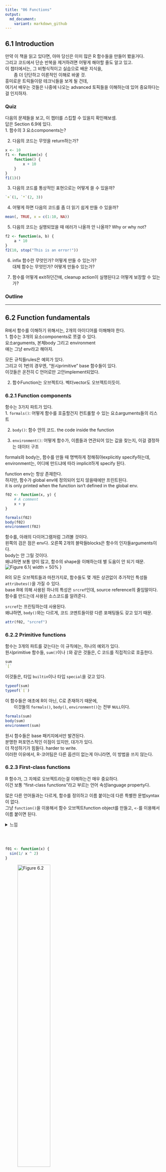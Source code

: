 ```yaml
---
title: "06 Functions"
output:
  md_document:
    variant: markdown_github
---
```


## 6.1 Introduction
만약 이 책을 읽고 있다면, 아마 당신은 이미 많은 R 함수들을 만들어 봤을거다. <br />
그리고 코드에서 단순 반복을 제거하려면 어떻게 해야할 줄도 알고 있고. <br />
이 챕터에서는, 그 비형식적이고 실습으로 배운 지식을, <br />
	&emsp;&emsp;좀 더 단단하고 이론적인 이해로 바꿀 것. <br />
흥미로운 트릭들이랑 테크닉들을 보게 될 건데, <br />
여기서 배우는 것들은 나중에 나오는 advanced 토픽들을 이해하는데 있어 중요하다는 걸 인지하자.

### Quiz {-}
다음의 문제들을 보고, 이 챕터를 스킵할 수 있을지 확인해보셈. <br />
답은 Section 6.9에 있다. <br />
1. 함수의 3 요소components는?

2. 다음의 코드는 무엇을 return하는가?
```r
x <- 10
f1 <- function(x) {
	function() {
		x + 10
	}
}
f1(1)()
```

3. 다음의 코드를 통상적인 표현으로는 어떻게 쓸 수 있을까?
```r
`+`(1, `*`(2, 3))
```

4. 어떻게 하면 다음의 코드를 좀 더 읽기 쉽게 만들 수 있을까?
```r
mean(, TRUE, x = c(1:10, NA))
```

5. 다음의 코드는 실행되었을 때 에러가 나올까 안 나올까? Why or why not?
```r
f2 <- function(a, b) {
	a * 10
}
f2(10, stop("This is an error!"))
```

6. infix 함수란 무엇인가? 어떻게 만들 수 있는가? <br />
대체 함수는 무엇인가? 어떻게 만들수 있는가?

7. 함수를 어떻게 exit하던간에, cleanup action이 실행된다고 어떻게 보장할 수 있는가?

### Outline {-}

___
## 6.2 Function fundamentals 
R에서 함수를 이해하기 위해서는, 2개의 아이디어를 이해해야 한다. <br />
1. 함수는 3개의 요소components로 쪼갤 수 있다. <br />
요소arguments, 본체body 그리고 environment <br />
얘는 그냥 env라고 해야지.

모든 규칙들rules은 예외가 있다. <br />
그리고 이 1번의 경우엔, "원시primitive" base 함수들이 있다. <br />
이것들은 온전히 C 언어로만 고안implement되었다.

2. 함수Function는 오브젝트다. 벡터vector도 오브젝트이듯이.

### 6.2.1 Function components
함수는 3가지 파트가 있다. <br />
1. `formals()`: 어떻게 함수를 호출할건지 컨트롤할 수 있는 요소arguments들의 리스트

2. `body()`: 함수 안의 코드. the code inside the function

3. `environment()`: 어떻게 함수가, 이름들과 연관되어 있는 값을 찾는지, 이걸 결정하는 데이터 구조

formals와 body는, 함수를 만들 때 명백하게 정해줘야explicitly specify하는데, <br />
environment는, 어디에 만드냐에 따라 implicit하게 specify 된다.

function env는 항상 존재한다. <br />
하지만, 함수가 global env에 정의되어 있지 않을때에만 프린트된다. <br />
it is only printed when the function isn't defined in the global env.

```r
f02 <- function(x, y) {
	# A comment
	x + y
}

formals(f02)
body(f02)
environment(f02)
```

함수를, 아래의 다이어그램처럼 그려볼 것이다. <br />
왼쪽의 검은 점은 env다. 오른쪽 2개의 블락들blocks은 함수의 인자들arguments이다. <br />
body는 안 그릴 것이다. <br />
왜냐하면 보통 양이 많고, 함수의 shape을 이해하는데 별 도움이 안 되기 때문. <br />
![Figure 6.1](https://d33wubrfki0l68.cloudfront.net/de34ef3939642ec68b2b78dc310f3baa22d12106/ac3f3/diagrams/functions/components.png){ width = 50% }

R의 모든 오브젝트들과 마찬가지로, 함수들도 몇 개든 상관없이 추가적인 특성들`attributes()`을 가질 수 있다. <br />
base R에 의해 사용된 하나의 특성은 `srcref`인데, source reference의 줄임말이다. <br />
함수를 만드는데 사용된 소스코드를 알려준다.

`srcref`는 프린팅하는데 사용된다. <br />
왜냐하면, `body()`와는 다르게, 코드 코멘트들이랑 다른 포매팅들도 갖고 있기 때문.
```r
attr(f02, "srcref")
```

### 6.2.2 Primitive functions
함수는 3개의 파트를 갖는다는 이 규칙에는, 하나의 예외가 있다. <br />
원시primitive 함수들, `sum()`이나 `[`와 같은 것들은, C 코드를 직접적으로 호출한다.
```r
sum
`[`
```

이것들은, 타입 `builtin`이나 타입 `special`을 갖고 있다.
```r
typeof(sum)
typeof(`[`)
```

이 함수들은 애초에 R이 아닌, C로 존재하기 때문에, <br />
	&emsp;&emsp;이것들의 `formals()`, `body()`, `environment()`는 전부 `NULL`이다.
```r
formals(sum)
body(sum)
environment(sum)
```

원시 함수들은 base 패키지에서만 발견된다. <br />
분명한 퍼포먼스적인 이점이 있지만, 대가가 있다. <br />
더 작성하기가 힘들다. harder to write. <br />
이러한 이유에서, R-코어팀은 다른 옵션이 없는게 아니라면, 이 방법을 쓰지 않는다.

### 6.2.3 First-class functions
R 함수가, 그 자체로 오브젝트라는걸 이해하는건 매우 중요하다. <br />
이건 보통 "first-class functions"라고 부르는 언어 속성language property다.

많은 다른 언어들과는 다르게, 함수를 정의하고 이름 붙이는데 다른 특별한 문법syntax이 없다. <br />
그냥 `function()`을 이용해서 함수 오브젝트function object를 만들고, `<-`를 이용해서 이름 붙이면 된다.

<details>
<summary>느낌</summary>
프로그래밍 언어가 퍼스트클래스 함수를 지원하면, 변수에 함수를 할당도 할 수 있고, 인자로써 다른 함수에 전달할 수도 있고, 함수의 리턴값으로도 쓸 수 있고.
</details>
<br />
<br />

```r
f01 <- function(x) {
  sin(1/ x ^ 2)
}
```
![Figure 6.2](https://d33wubrfki0l68.cloudfront.net/5db72a270ade61a321dfc2519e6fb0f56370609e/807cb/diagrams/functions/first-class.png){ width=50% }

거의 항상, 함수를 만들고 나면 이름을 붙이겠지만, 이 이름을 붙이는 binding step이 꼭 요구되는 건 아니다. <br />
이름을 안 붙이기로 결정했다면, **익명 함수anonymous function**을 만든 것이다. <br />
이름을 꼭 붙여야 할 필요가 없는 경우라면, 상당히 유용하다.

```r
lapply(mtcars, function(x) length(unique(x)))
Filter(function(x) !is.numeric(x), mtcars)
integrate(function(x) sin(x) ^ 2, 0, pi)
```

마지막 옵션은, 리스트에다가 함수들을 넣는 것이다. <br />
(아니 리스트에다 함수 넣는 것도 되는건 처음 알았네)
```r
funs <- list(
	half = function(x) x / 2,
	double = function(x) x * 2
)

funs$half(10)
funs$double(10)
```

R에서, 종종 **closures**라는 함수를 볼 것이다. <br />
이건, R 함수들이 자기 자신의 env를 캡쳐한다는 사실을 반영한 것이다. <br />
[Section 7.4.2](https://blog-for-phil.readthedocs.io/en/latest/Advanced%20R/07-Environments/#742-the-function-environment)에서 더 배우게 될 것이다.

### 6.2.4 Invoking a function
보통 함수를, 함수 이름에다 괄호를 열고, 인자들arguments을 넣고, 괄호를 닫는 식으로 호출한다. <br />
예를 들어서, `mean(1:10, na.rm = TRUE)` 이렇게. <br />
그런데 만약에 데이터 구조에 인자들을 이미 갖고 있는 경우에는 어떻게 할 수 있을까? <br />
예를 들어서, 
```r
args <- list(1:10, na.rm = TRUE)
```
이렇게 갖고 인자들을 갖고 있는 것임.

`do.call()`을 쓰면 된다. <br />
이 함수는 2개의 인자들arguments을 받는다. <br />
하나는 호출할 함수 이름, 다른 하나는 함수 인자들을 가지고 있는 리스트.
```r
do.call(mean, args)
```

이 아이디어를 Section 19.6에서 다시 볼 것이다.

### 6.2.5 Exercises

___

## 6.3 Function composition
함수 합성. 

base R은, 여러 개의 함수 호출을 합성하는데 있어, 2가지 방법을 제공한다. <br />
예를 들어, `sqrt()`와 `mean()`을 바탕으로, 모표준편차population standard deviation를 계산하고 싶다치자.
```r
square <- function(x) x ^ 2
deviation <- function(x) x - mean(x)
```

① 함수 호출들을 중첩nest시킬 수도 있고, 
```r
x <- runif(100)
sqrt(mean(square(deviation(x))))
```

② 아니면 중간중간 결과물들을 변수로 저장할 수도 있다.
```r
out <- deviation(x)
out <- square(out)
out <- mean(out)
out <- sqrt(out)
out
```

위 2개는 base R이고, <br />
③ magrittr 패키지([Bache and Wickham 2014](https://magrittr.tidyverse.org/))는 3번째 옵션을 제공한다.  <br />
이항 연산자binary operator인 `%>%`는, 파이프pipe라고 부르고, "and then"이라고 발음한다.
```r
library(magrittr)

x %>%
	deviation() %>%
	square() %>%
	mean() %>%
	sqrt()
```

`x %>% f()`는, `f(x)`와 같은 것이다. <br />
`x %>% f(y)`는, `f(x, y)`와 같은 것이다. <br />
파이프를 사용하면 낮은 수준의 데이터 흐름이 아니라, 높은 수준의 함수 구성에 집중할 수 있다. <br />
초점은 수정 된 것(명사)이 아니라, 수행중인 것(동사)에 있다. <br />
The pipe allows you to focus on the high-level composition of functions rather than the low-level flow of data; <br />
the focus is on what's being done(the verbs), rather than on what's being modified(the nouns). <br />
이러한 스타일은 하스켈이나 F#에서는 흔하다. <br />
이게 magrittr을 만드는데 있어 영감이 되었고, Forth나 Factor라는 프로그래밍 언어의 디폴트 스타일이다. <br />
(둘 다 이번에 처음 알게 된 프로그래밍 언어다.)

위에 소개한 3개의 옵션들은 각각 장단점이 있다.

1. Nesting은, (`f(g(x))` 같은) 간결하고, 짧은 시퀀스에 최적화되어있다. <br />
하지만 길이가 길어질수록 읽기가 어려워진다. 왜냐하면 안에서부터 밖으로, 오른쪽에서부터 왼쪽으로 읽어야하기 때문. <br />
결과적으로, 인자들arguments이 퍼지면서 Dagwood sandwich 문제를 발생시킬 수 있다. <br />
별 대단한 문제는 아니고, 그냥 길어짐에 따라 함수랑 인자들이랑 거리가 멀어진다. 이게 진짜 다임.

2. 중간중간 결과물을 저장하는 것은, (`y <- f(x); g(y)` 이런 식) <br />
중간 오브젝트들intermediate objects에 이름을 붙여줘야 한다. <br />
만약 이 오브젝트들이 중요하다면 강점이 될 수 있겠는데, 그렇지 않다면 약점이다. 

3. Piping은, (`x %>% f() %>% g()`) 그냥 그대로 읽으면 된다는 점에서 강점을 갖고 있다. <br />
하던대로 왼쪽에서 오른쪽으로 읽으면 되고, 중간 오브젝트들에 이름을 붙일 필요도 없다. <br />
하지만 하나의 오브젝트만을 선형 변환 시퀀스linear sequence of transformation로 사용할 수 있다. <br />
그리고 magrittr이라는 3번째 패키지를 필요로 하고, 독자가 piping을 알고 있어야 한다는 문제가 있다.

대부분의 코드는 위 3가지 스타일의 조합을 사용한다. <br />
그때그때 필요에 따라 3개 이것저것 쓴다. <br />
그래도, Piping은 데이터 분석 코드에 좀 더 흔하다. <br />
분석이라는게 하나의 오브젝트(예를 들어 데이터 프레임이나 plot)에 변형 시퀀스를 적용하는 것이다 보니깐. <br />
패키지들에는 piping을 별로 안 쓴다. <br />
이게 나쁜 아이디어라서가 아니라, 별로 내추럴하지 않아서.

___
## 6.4 Lexical scoping
Chapter 2에서, 할당assignment에 대해 배웠다. <br />
이름name에다가 값value을 binding하는 행동. <br />
여기서는 **scoping**에 대해 다룰 것인데, 이름과 연관associate된 값을 찾는 행동임.

scoping의 기본적인 룰은 꽤나 직관적이다. <br />
대놓고 배우지는 않았더라도, 모르는 사이에 이미 어느 정도 알고 있을수도 있다. <br />
예를 들어, 다음의 코드는 10과 20 중 어떤 값을 return할까?
```r
x <- 10
g01 <- function() {
  x <- 20
  x
}

g01()
```

이 섹션에서는, scoping의 형식적인 룰들과 사소한 디테일들에 대해 배울 것이다. <br />
scoping에 대해 깊이 이해하고 나면, 좀 더 advanced function programming 툴들을 사용할 수 있을 것이고, <br />
R 코드를 다른 언어들로 번역할 수 있는 툴들을 작성할 수 있게 해준다.

R은 **lexical scoping**을 사용한다. <br />
함수가 어떻게 정의되었는지를 바탕으로 이름name의 값value을 찾아본다. <br />
	&emsp;&emsp;어떻게 호출되었는지가 아니라. <br />
R looks up the values of names based on how a function is defined, not how it is called.

여기서 "Lexical"은 word나 vocabulary라는 뜻이 아니다. <br />
이건 기술적인 CS 단어다. <br />
	&emsp;&emsp;scoping rule이, run-time 구조가 아닌 parse-time을 사용한다는. <br />
It’s a technical CS term that tells us that the scoping rules use a parse-time, rather than a run-time structure.

<details>
<summary>parse-time run-time</summary>
여기서 parse-time이랑 run-time이 무슨 뜻인지 한참 찾아봤는데, <br />
	&emsp;&emsp;parse-time이라는건 위에 how a function is defined, 함수가 어떻게 정의되었는지와 관련이, <br />
	&emsp;&emsp;run-time이라는건 위에 how a function is called, 함수가 어떻게 호출되었는지와 관련이 있음. <br />
그래서 lazy evaluation같이, 받아만 놓고 evaluate는 호출되었을 때만 하면 그게 run-time이랑 연관이, <br />
	&emsp;&emsp;입력한 즉시 evaluate가 되는 그런건 parse-time이랑 연관이 있는듯.
</details>
<br />
<br />

R의 lexical scoping은, 4개의 주요한 규칙들이 있다. <br />
1. Name masking <br />
2. Functions versus variables <br />
3. A fresh start <br />
4. Dynamic lookup


### 6.4.1 Name masking
lexical scoping의 기본 원리, <br />
	&emsp;&emsp;함수 안에서 정의된 이름name들은, 밖에서 정의된 이름들을 가린다.mask <br />
그러니깐 밖에서 정의된 이름들이 함수 안에서 정의된 걸로 덮어씌워진다는 것. <br />
하지만, 덮어씌운다고 한다면 override라고 했을텐데 mask라고 했으니 '가린다'라고 번역했다. <br />
다음의 예를 보자.
```r
x <- 10
y <- 20
g02 <- function() {
  x <- 1
  y <- 2
  c(x, y)
}

g02()
```

만약 이름이 함수 안에 정의되어 있지 않으면, R은 한 레벨 위를 찾아본다.
```r
x <- 2
g03 <- function() {
  y <- 1
  c(x, y)
}

g03()
```

그리고 이건 이전의 y값을 바꾸지는 않음
```r
y
```

어떤 함수가 다른 함수 안에서 정의되어 있다해도, 같은 규칙이 적용된다. <br />
먼저, R은 현재 함수의 안에서 찾아보고, <br />
다음으로 함수가 정의된 곳을 찾아보고(없으면 한 레벨 위씩 올라가서 global env까지), <br />
마지막으로 다른 로드된 패키지들에서 찾아본다.

다음의 코드는 어떤 결과물이 나올지를 예상해보자.
```r
x <- 1
g04 <- function() {
    y <- 2
    i <- function() {
      z <- 3
      c(x, y, z)
    }
    i()
}

g04()
```

같은 규칙이, 다른 함수들로 만들어진 함수들에도 적용된다. <br />
난 이걸 찍어낸 함수manufactured function라고 부른다. <br />
이건 10장의 주제다.

### 6.4.2 Function versus variables
R에서는, 함수도 일반적인 오브젝트이다. <br />
이 말인즉슨, 위에서 설명했던 scoping rule이 함수에도 똑같이 적용된다는 말이다.
```r
g07 <- function(x) x + 1
g08 <- function() {
  g07 <- function(x) x + 100
  g07(10)
}

g08()
```

하지만, 만약에 함수와, 함수가 아닌 것이, 똑같은 이름을 갖는다면,(물론 둘은 서로 다른 env에 있어야겠지만) <br />
	&emsp;&emsp;이 규칙을 적용하는 것이 조금은 더 복잡해진다. <br />
However, when a function and a non-function share the same name (they must, of course, reside in different environments), <br />
applying these rules gets a little more complicated.

함수 호출에서 이름을 사용할 때, R은 그 값을 찾는데 있어 함수가 아닌 오브젝트들은 애초에 무시한다. <br />
예를 들어 아래의 코드에서, `g09`는 2개의 다른 값들을 갖는다.
```r
g09 <- function(x) x + 100
g10 <- function() {
  g09 <- 10
  g09(g09)
}

g10()
```

그러니깐 `g09()`를 찾는데 있어 함수가 아니면 애초에 고려를 하지도 않아서 함수 안의 10의 값을 갖는 `g09`를 제끼고, <br />
함수 밖의 `g09()`라는 함수를 잘 찾는 것.

물론 분명히 말하건대, 다른 것들에 대해 같은 이름을 사용하는 것은 헷갈리고, 피하는 것이 가장 좋다!

### 6.4.3 A fresh start
함수 호출invocation을 여러 번 하는데 있어, 값들values에는 무슨 일이 일어날까? <br />
What happens to values between invocations of a function? <br />
아래의 예를 보자. 아래의 함수를 처음으로 실행하면 무슨 값을 얻을까? 두 번째로 실행할 때는? <br />
(`exists()`를 본 적이 없다면, 그 이름으로 된 변수가 존재한다면 `TRUE`를 return하고 아니면 `FALSE`를 return)

```r
g11 <- function() {
  if (!exists("a")) {
    a <- 1
  } else {
    a <- a + 1
  }
  a
}

g11()
g11()
```

`g11()`이 항상 같은 값을 return한다는 것에 놀랄 수도 있다. <br />
함수가 호출될 때마다, 실행을 호스팅하기 위해 새로운 env가 만들어지기 때문. <br />
This happens because every time a function is called a new environment is created to host its execution. <br />
저번 실행 때 무슨 일이 일어났는지를, 함수가 말해줄 방법은 없다는 것. <br />
각 호출은 완전히 독립적이다. each invocation is completely independent. <br />
이걸 [Section 10.2.4](https://blog-for-phil.readthedocs.io/en/latest/Advanced%20R/10-Function-Factories/#102-factory-fundamentals)에서 다룰 것이다.


<details>
<summary>call과 invocation?</summary>
call도 호출이고 invocation도 호출이라고 번역을 하긴했는데, 분명 차이가 있을거 같아서 찾아봤다. <br />
javaScript에서는 구별이 확실히 되는거같은데, <br />
	&emsp;&emsp;call a function이라고 하면 직접적으로 실행을 하는 것이고, <br />
	&emsp;&emsp;invoke a function이라고 하면 간접적으로 실행을 하는 것인가보다. <br />
Section 6.2.4 Invoking a function에서, <code>do.call()</code>처럼 <code>mean()</code>을 호출하는 것도 일종의 간접적인 방법으로 실행하는 거라고 생각해봐도 되겠다.
</details>
<br />
<br />


### 6.4.4 Dynamic lookup
Lexical scoping은 언제가 아니라, 어디서 값을 찾아볼지를 정하는 것이다. <br />
Lexical scoping determines where, but not when to look for values.

R은 함수가 만들어졌을 때가 아니라, 실행될 때 값을 찾아본다. <br />
R looks for values when the function is run, not when the function is created.

실행될 때, 그리고 어디서. <br />
이 2개를 종합해보면, 함수의 output은 함수 env 외부 오브젝트들에 따라 달라질 수 있다는 것. <br />
Together, these two properties tell us that the output of a function can differ depending on the objects outside the function's environment.

```r
g12 <- function() x + 1
x <- 15
g12()

x <- 20
g12()
```

이러한 행동은 꽤 짜증날 수 있다. <br />
코드에 스펠링 실수를 했다면, 함수를 생성할 때 아무런 에러 메세지를 얻지 못한다. <br />
그리고 실수를 하지 않았어도, global env에 정의된 변수들에 따라, 함수를 실행할 때 아무런 에러 메세지를 얻지 못할수도 있다.

이러한 문제를 감지하기 위해, `codetools::findGlobals()`를 사용하자. <br />
이 함수는 함수 내의 모든 외부 종속성들dependencies(unbound symbol)을 나열한다. <br />
This function lists all the external dependencies (unbound symbols) within a function:


<details>
<summary>unbound symbols?</summary>
그러니깐 name에는 value가 associate되어있는게 일반적인데, value가 없는 name, 예를 들어 <code>+</code>를 unbound symbol이라고 하는듯
</details>
<br />
<br />

```r
codetools::findGlobals(g12)
```

이 문제를 해결하기 위해서, 함수의 env를 `emptyenv()`로 manual하게 바꿀 수 있다. <br />
아무것도 없는 env임.
```r
environment(g12) <- emptyenv()
g12()
```

문제와 해결법을 보고나면, 왜 이런 원치않아보이는 행동이 존재하는지를 알게 된다. <br />
R은 하나부터 끝까지, 뭘 찾든간에, lexical scoping에 의존하고 있다. <br />
`mean()`과 같이 명백해보이는 것들에서부터 시작해서, 좀 덜 명백해보이는 `+`나 `{` 같은 것들까지. <br />
이것은 R의 scoping rule에 좀 아름다운 단순함을 부여한다.

### 6.4.5 Exercises
___

## 6.5 Lazy evaluation
R에서, 함수 인자들function arguments은 **lazily evaluated**된다. <br />
접근되었을 때만 evaluate된다는 것. <br />
예를 들어, 이 코드는 에러가 나오지 않는다. 왜냐하면 `x`는 전혀 사용되지 않았기 때문.
```r
h01 <- function(x) {
  10
}

h01(stop("This is an error!"))
```

그러니깐, 원래 `stop()` 함수는 에러를 내는 함수임. <br />
그래서 `h01(stop("This is an error!"))` 하면 에러가 나와야 할 것 같지만, <br />
`h01()`이라는 함수는 `x`를 받는데 body에는 `x`가 없으니 evaluate할 필요가 없어서, <br />
에러가 안 나온다. 이런 얘기.

이건, <br />
  &emsp;&emsp;함수 인자들에, 필요할 때만 evaluate되는, 잠재적으로 값비싼 계산을 포함시키는 것과 같은 일을 할 수 있기 때문에, <br />
중요한 기능feature이다.

### 6.5.1 Promises
lazy evaluation은, **promise**라고 부르는 데이터 구조data structure로 작동power된다. <br />
promise는, 덜 흔하게는 thunk라고 부른다. <br />
이건 R을 흥미로운 프로그래밍 언어로 만드는 기능 중 하나다. <br />
(Section 20.3에서 promises에 대해 다시 다룰 것이다.)

promise는 3개의 요소components들을 가지고 있다. <br />
① expression, `x + y`와 같은, delayed computation을 발생시킨다. <br />
② environment는 expression이 evaluate되는 장소다. 즉, environment는 함수가 호출되는 곳이다. <br />
그래서 다음의 함수는 101이 아닌, 11을 return한다.
```r
y <- 10
h02 <- function(x) {
  y <- 100
  x + 1
}

h02(y)
```

그리고, 함수 호출 안에서 할당assignment을 하면, 변수는 함수 안이 아닌, 밖에서 bound된다. <br />
`h02(y <- 1000)`는 무슨 값이 나올까? 변수가 함수 안이 아닌 밖에서 bound된다고 했으니,
```r
y <- 1000
h02 <- function(x) {
	y <- 100
	x + 1
}

h02(y)
```
와 같은 것이다. <br />
즉, `h02(y <- 1000)`은 1001이 나온다.
```r
h02(y <- 1000)
y
```

③ value는 promise가 처음으로 접근되었을 때 계산되고 캐시cache되는 것. <br />
expression이 특정한 env에서 evaluate되었을 때, <br />
	&emsp;&emsp;value는, promise가 처음 access되었을 때 계산되고 캐시cache된다. <br />
A value, which is computed and cached the first time a promise is accessed when <br />
the expression is evaluated in the specified environment.

이래서 promise는 최대 한 번 evaluate되고, 다음의 예에서 "Calculating..."은 한 번만 보게 된다.
```r
double <- function(x) {
  message("Calculating...")
  x * 2
}

h03 <- function(x) {
  c(x, x)
}

h03(double(20))
```

R 코드로는 promises를 조작manipulate할 수 없다. <br />
promises는 마치 퀀텀 상태quantum state와 비슷하다. <br />
R 코드로 이걸 검사inspect해보려고 하면, 즉시 evaluation이 실행되어서, promise가 사라지게 될 것이다. <br />
나중에 Section 20.3에서 quosure에 대해 배울 것이다. <br />
얘는 promise를 R 오브젝트로 바꿔서, expression과 environment를 쉽게 검사해볼 수 있다.

### 6.5.2 Default arguments
lazy evaluation 덕분에, 디폴트 값들이 다른 인자들arguments로 정의될 수 있다. <br />
심지어는, 나중에 함수 안에서 정의될 변수들variables로도 디폴트 값을 정의할 수 있다. <br />
다음의 예를 보면 이해된다.
```r
h04 <- function(x = 1, y = x * 2, z = a + b) {
	a <- 10
	b <- 100

	c(x, y, z)
}

h04()
```

여기서 보면, `y`는 `x`라는 다른 인자로 정의되었고, `z`는 함수 안에서 정의될 변수들 `a`, `b`로 정의되었다.

많은 base R 함수들이 이러한 테크닉을 사용하지만, 나는 이걸 추천하지 않는다. <br />
이러면 코드가 더 이해하기 힘들기 때문. <br />
무엇이 return될지 예상하기 위해, <br />
	&emsp;&emsp;정확히 어떤 순서로 디폴트 인자들arguments이 evaluate되는지를 알아야한다.

그런데, <br />
디폴트 인자들arguments이 evaluate되는 env와, 사용자가 공급한 인자들이 evaluate되는 env가 살짝 다르다. <br />
The evaluation env is slightly different for default and user supplied arguments. <br />
디폴트 인자들은 함수 안에서 evaluate된다.

그래서 보기엔 똑같아 보이는 호출들도 다른 값들을 return할 수 있다. <br />
다음의 극단적인 예를 보자.
```r
h05 <- function(x = ls()) {
  a <- 1
  x
}
```

```r
h05()
```
이렇게 디폴트 인자들의 경우에는, `ls()`가 함수 안에서 evaluate된다.

```r
h05(ls())
```
이렇게 사용자 공급 인자들의 경우에는, `ls()`가 global env에서 evaluate된다.

### 6.5.3 Missing arguments
인자들 값이 user에서 오는지 디폴트에서 오는지는, `missing()`을 이용해서 알 수 있다.
```r
h06 <- function(x = 10) {
	list(missing(x), x)
}

str(h06())
str(h06(10))
```
`TRUE`라면 디폴트, `FALSE`라면 사용자 공급.

하지만, `missing()`은 덜 사용하는 것이 제일 좋다. missing() is best used sparingly, however. <br />
`sample()` 함수를 예로 들어보자. <br />
몇 개의 인자들arguments이 요구되는가?

```r
args(sample)
```

`x`와 `size`는 꼭 필요한 것처럼 보인다. <br />
하지만 만약 `size`를 주지 않으면, `sample()`은 디폴트를 제공하기 위해 `missing()`을 이용한다. <br />
(`sample`을 콘솔 창에 그냥 입력해보면, `missing(size)`가 등장하는 것을 볼 수 있음.) <br />
이 함수를 내가 다시 써본다면, `size`가 꼭 필요한 것은 아니지만 값을 넣을 수는 있다고, explicit하게 `NULL`을 써 줄 것이다.
```r
sample <- function(x, size = NULL, replace = FALSE, prob = NULL) {
  if (is.null(size)) {
    size <- length(x)
  }
  
  x[sample.int(length(x), size, replace = replace, prob = prob)]
}
```

만약 여기서 `%||%`라는 삽입 연산자infix operator를 사용해서, 위에 새롭게 쓴 `sample()`을 더 간단하게 만들 수 있다. <br />
(삽입 연산자라는건 기호의 왼쪽 오른쪽에 뭐가 있다는 거임. 그러니깐 `3 + 4`처럼. `+`도 infix operator임. Section 6.8에서 배우게 됨.) <br />
이 기호는, 간단하게 말해, `NULL`이라면 오른쪽을 사용하고, `NULL`이 아니라면 왼쪽을 사용한다는 뜻이다.
```r
`%||%` <- function(lhs, rhs) {
  if (!is.null(lhs)) {
    lhs
  } else {
    rhs
  }
}

sample <- function(x, size = NULL, replace = replace, prob = NULL) {
  size <- size %||% length(x)
  x[sample.int(length(x), size, replace = replace, prob = prob)]
}
```

lazy evaluation 덕분에, 불필요한 계산에 대해 걱정할 필요가 없다. <br />
`%||%`은 `size`가 `NULL`이 아닐때만 evaluate될 것이다.

### 6.5.4 Exercises
___
## 6.6 `...` (dot-dot-dot)
함수들은 특별한 인자argument인 `...`(dot-dot-dot이라고 읽음)을 가질 수 있다. <br />
이것과 함께라면, 함수는 몇 개든 추가적인 인자들arguments을 가질 수 있다. <br />
다른 프로그래밍 언어들에서는, 이러한 타입의 인자를 종종 varargs(variable arguments의 줄임말)라고 부른다. <br />
그리고 이 인자를 사용하는 함수를 variadic이라고 부른다.

다른 함수에게 추가적인 인자들을 전달하는데 `...`을 사용할 수도 있다.
```r
i01 <- function(y, z) {
  list(y = y, z = z)
}

i02 <- function(x, ...) {
  i01(...)
}

str(i02(x = 1, y = 2, z = 3))
```

`..N`으로 시작하는, 특별한 형식form을 사용하면, `...`에서 해당하는 elements를, 포지션position으로 refer해줌.
```r
i03 <- function(...) {
  list(first = ..1, third = ..3)
}

str(i03(1, 2, 3))

i03 <- function(...) {
  list(first = ..1, second = ..3)
}

str(i03(1, 2, 3))
```

이것보다 더 유용한건 `list(...)`인데, 얘는 arguments를 evaluate하고 list에 저장하는 것.
```r
i04 <- function(...) {
	list(...)
}
str(i04(a = 1, b = 2))
```

`rlang::list2()`도 확인해봐라. 얘는 쪼개는 것splicing과, 뒤에 쓸데없이 콤마가 붙는 것을 무시하는 것도 지원한다. <br />
예를 들어, `list(a = 1, b = 2, )` 이렇게 뒤에 ,가 붙어도 무시하고 해준다는 것.

그리고 `rlang::enquos()`는 unevaluated 인자들arguments도 캡쳐해준다. <br />
얘는 [quasiquotation]()의 주제다.

음...
`...`의 2가지 주요한 사용법이 있다.

- 만약에 지금 함수가 다른 함수를 argument로 받는데, <br />
  &emsp;&emsp;후자의 함수에 추가적인 인자들additional arguments을 전해주고 싶다. 할 때. <br />
아래의 예에서는, `lapply()`가 `...`를 사용한다. `mean()`이라는 함수에 `na.rm`을 전달하기 위해서.
```r
x <- list(c(1, 3, NA), c(4, NA, 6))
str(lapply(x, mean, na.rm = TRUE))
```
그러니까, `lapply()`라는 함수가 `mean()`이라는 함수를 argument로 받는데, <br />
	&emsp;&emsp;`mean()`이라는 함수에 `na.rm`이라는 추가 인자를 전달하기 위해서 `...`을 사용한다. 이 뜻. <br />
`lapply`를 보면 `...`이라는 걸 argument로 받고 있는걸 볼 수 있음.
```r
lapply
```

이 테크닉에 대해 [Section 9.2.3](https://blog-for-phil.readthedocs.io/en/latest/Advanced%20R/09-Functionals/#92-my-first-functional-map)에서 다시 다룰 것이다.


- 만약 너의 함수가 S3 제네릭generic이라면, <br />
	&emsp;&emsp;메소드들methods이 임의의 추가 인자들arbitrary extra arguments을 받을 수 있게끔 해주고 싶을 수 있다.

예를 들어서, `print()`라는 함수를 예로 들어보자. <br />
어떠한 타입의 오브젝트를 print하냐에 따라, 다양한 옵션들이 있기 때문에, <br />
	&emsp;&emsp;어떤 인자들을 받을건지 미리 다 정해놓을 수는 없다. <br />
그리고 `...`가 각각의 메소드들이 그때그때마다 다른 인자들arguments를 받을 수 있게끔 허락해준다. <br />
아래의 예를 보면 그때그때 주는 인자들arguments이 다른 걸 볼 있다. <br />
`...`이 이걸 가능하게 해주는 것임. <br />
`print`를 콘솔 창에 쳐보면, 위의 `lapply`와 마찬가지로 `...`가 있는 걸 볼 수 있을 것이다.
```r
print(factor(letters), max.levels = 4)

print(y ~ x, showEnv = TRUE)
```
이 `...`의 사용법에 대해서는 Section 13.4.3에서 다시 다룰 것이다.

`...`을 사용하는 것에는 2가지 단점이 있다.

- 다른 함수에 인자들arguments을 전달하기 위해 사용할 때에는, <br />
	&emsp;&emsp;이 인자들이 어디로 가는지 사용자에게 잘 설명해줘야 한다. <br />
그래서 `lapply()`나 `plot()`같은 함수들로 무엇을 할 수 있는지 이해하기가 힘들어진다.

- 오타난 인자misspelled argument임에도 에러가 발생하지 않는다. 오타를 알아차리기 힘들게 된다.
```r
sum(1, 2, NA, na_rm = TRUE)
```

### 6.6.1 Exercises
___

## 6.7 Exiting a function
대부분의 함수는 두 가지 방법 중 하나로 exit한다. <br />
①성공을 나타내는, 값value을 return하거나, 혹은 ②실패를 나타내는, 에러를 나타낸다. <br />
이 section에서는, <br />
	&emsp;&emsp;1. 값을 반환하는 것에 대해 다루고(implicit versus explicit, visible versus invisible), <br />
	&emsp;&emsp;2. 에러에 대해 간략하게 다루어보며, <br />
	&emsp;&emsp;3. exit handlers를 소개한다. 함수를 exit할 때 코드를 실행하게 해준다.

### 6.7.1 Implicit versus explicit returns
함수가 값value을 return할 수 있는 2가지 방법이 있다. <br />
- Implicit하게, 즉, 마지막으로 evaluate된 expression이 return되는 값이 되는 것임.
```r
j01 <- function(x) {
	if (x < 10) {
		0
	} else {
		10
	}
}

j01(5)
j01(15)
```

- Explicit하게, 즉, `return()`을 호출해서 쓰는 것임.
```r
j02 <- function(x) {
	if (x < 10) {
		return(0)
	} else {
		return(10)
	}
}

j02(5)
j02(15)
```


### 6.7.2 Invisible values
대부분의 함수들은 눈에 보이게 return한다. <br />
그냥 interactive context에다가 함수를 호출하면, 결과물을 출력한다. <br />
(콘솔에다가 함수를 호출하면 결과물이 나온단 소리임)

```r
j03 <- function() 1
j03()
```

그러나, 마지막 값last value에다가 `invisible()`을 씌워서, 자동적으로 프린트되는 것을 막을 수 있다.
```r
j04 <- function() invisible(1)
j04()
```

이 값이 진짜로 존재한다는 걸 증명하려면, explicit하게 print하던가, 괄호로 감싸주면 된다.
```r
print(j04())


(j04())
```

혹은, `withVisible()`을 사용해, value랑 보이는지 안보이는지 visibility flag도 return하게끔 할 수 있다.
```r
str(withVisible(j04()))
```

invisible하게 return하는 가장 흔한 함수는, <-다.
```r
a <- 2
(a <- 2)
```

이게 체인 할당chain assignments이 가능한 이유다.
```r
a <- b <- c <- d <- 2
```

일반적으로, side effect 때문에 호출되는 모든 함수들은, invisible value를 return해야 한다. <br />
그런 함수들의 예를 들자면 `<-`, `print()`, `plot()` 같은 것들, <br />
그리고 return하는 invisible value는 보통 첫 번째 인자의 값.


### 6.7.3 Errors
함수가 할당된 작업assigned task을 완수할 수 없다면, `stop()`과 함께 에러가 나온다. <br />
`stop()`은 즉시 함수의 실행을 종료한다.
```r
j05 <- function() {
	stop("I'm an error")
	return(10)
}

j05()
```

에러는 뭔가가 잘못되었다는 걸 알려주며, 유저가 문제를 해결하게끔 강제한다. <br />
C, Go, Rust 같은 몇몇 언어들은 문제들을 알려주는 특별한 return 값들이 있다. <br />
그러나 R에서는 항상 에러가 나와야 한다. <br />
8장에서 에러들과 이것들을 어떻게 다루어야 하는지 배울 것이다.


### 6.7.4 Exit handlers
가끔 함수는 global state에 임시적인 변화들changes을 필요로 할 수 있다. <br />
하지만 이러한 변화들changes을 나중에 치우는게clean-up 힘들 수 있다.(만약 에러가 생긴다면? 어떻게 복구할건지?) <br />
어떻게 함수가 exit되던간에, <br />
	&emsp;&emsp;이러한 변화들이 취소undone되고 global state가 복구되었다는걸 보장하기 위해서는, <br />
	&emsp;&emsp;exit handler를 셋업하기 위해 `on.exit()`을 사용하자.

다음의 간단한 예는, 함수가 정상적으로 exit되든 에러로 exit되든, <br />
	&emsp;&emsp;exit handler가 실행된다는 것을 보여준다.

```r
j06 <- function(x) {
	cat("Hello\n")
	on.exit(cat("Goodbye!\n"), add = TRUE)

	if(x) {
		return(10)
	} else {
		stop("Error")
	}
}

j06(TRUE)

j06(FALSE)
```

<style>
p.comment {
background-color: #DBDBDB;
padding: 10px;
border: 1px solid black;
margin-left: 25px;
border-radius: 5px;
}
</style>


<p class="comment">
<code>on.exit()</code>을 사용할 때는 <code>add = TRUE</code>로 설정해놓자. <br />
만약 그렇지 않으면, 각 <code>on.exit()</code>가 이전의 exit handler를 덮어쓸 것이다. <br />
디폴트가 <code>add = FALSE</code>라서 그럼. <br />
그래서 한 개의 handler만 쓰더라도, <code>add = TRUE</code>로 설정하는 것은 좋은 습관이다. <br />
그래야 나중에 exit handlers를 추가하더라도 문제가 생기지 않을 것이다.
</p>

`on.exit()`는 유용하다. <br />
왜냐하면 다음과 같이, 클린업clean-up을 필요로 하는 코드 바로 다음에, 클린업 코드를 놓으면 되기 때문.

```r
cleanup <- function(dir, code) {
  old_dir <- setwd(dir)
  on.exit(setwd(old_dir), add = TRUE)
  
  old_opt <- options(stringsAsFactors = FALSE)
  on.exit(options(old_opt), add = TRUE)
}
```

위 코드가 의미하는 것은, 함수 안에서는 새롭게 경로를 설정했다가(`old_dir <- setwd(dir)`), <br />
`on.exit(setwd(old_dir), add = TRUE)`로 함수가 끝나고 난 뒤에는 원래의 경로로 복구undone하고(clean-up),

함수 안에서는 데이터 프레임이나 행렬을 읽는 기본 옵션을 바꿨다가(`old_opt <- options(stringsAsFactors = FALSE)`), <br />
`on.exit(options(old_opt), add = TRUE)`로 함수가 끝나고 난 뒤에는 원래의 옵션으로 복구undone하는 것(clean-up).

함수 안에서 `setwd()` 같은 것으로 새롭게 경로를 설정하면, global state에서도 경로가 바뀐다. <br />
직접해서 확인해봐도 됨. ㅇㅇ

lazy evaluation과 함께 써서, 변경된 env에서 코드 블락을 실행시키는, 매우 유용한 패턴을 만들 수 있다.
```r
with_dir <- function(dir, code) {
  old <- setwd(dir)
  on.exit(setwd(old), add = TRUE)
  
  force(code)
}

getwd()
with_dir("~", getwd())
```

`code`라고만 써도 evluation이 강제 되기 때문에 `force()`를 쓰는 것이 꼭 필요하지는 않다. <br />
하지만, `force()`를 사용하면, 우리가 의도적으로 실행을 강제한다는게 매우 명백해진다. <br />
`force()`의 다른 사용법들에 대해서는 10장에서 배울 것이다.

withr 패키지는([Hester et al. 2018](http://withr.r-lib.org/)), 임시적인 state를 셋업해주는 여러가지 다른 함수들을 제공한다.

3.4나 그 이전의 버전 R은, `on.exit()` expression들은 항상 만들어진 순서대로 실행된다.
```r
j08 <- function() {
  on.exit(message("a"), add = TRUE)
  on.exit(message("b"), add = TRUE)
}

j08()
```

위처럼 actions가 특정한 순서대로 일어나야 한다면, 클린업을 하는 것이 까다로워진다. <br />
전형적으로 최근에 추가된 expression이 먼저 실행되기를 원하는 경우엔. <br />
This can make cleanup a little tricky if some actions need to happen in a specific order; <br />
typically you want the most recent added expression to be first. <br />
이걸 3.5 혹은 이후 버전의 R에서는, `after = FALSE` 옵션을 이용해서 컨트롤할 수 있다.
```r
j09 <- function() {
  on.exit(message("a"), add = TRUE, after = FALSE)
  on.exit(message("b"), add = TRUE, after = FALSE)
}

j09()
```

### 6.7.5 Exercises

___
## 6.8 Function forms
> R의 계산computations을 이해할 때, 2가지 슬로건을 기억하자. <br />
- 존재하는 모든 것들은 오브젝트다. Everything that exists is an object. <br />
- 일어나는 모든 일들은 함수 호출이다. Everything that happens is a function call. <br />
\- John Chambers

R에서 일어나는 모든 일들은 함수 호출의 결과물이지만, 모든 호출들calls이 같은 모습은 아니다. <br />
함수 호출은 4가지 모습으로 나타날 수 있다.

- **prefix**: 함수 이름이, 인자들arguments보다 먼저 나옴. 예를 들어 `footy(a, b, c)` <br />
이게 R의 함수 호출 중 대다수임.

- **infix**: 함수 이름이 인자들 사이에 나온다. 예를 들어, `x + y`. <br />
infix 형식은 많은 수학 연산자들에서 사용되고, `%`로 시작하고 끝나는 사용자 정의user-defined 함수에서 나온다. <br />
이전에 본 `%||%` 같이.

- **replacement**: 이건 값들values을, 할당assign 받은대로 대체해준다. 예를 들어, `names(df) <- c("a", "b", "c")` <br />
사실 prefix 함수들처럼 생기긴했다. <br />
이거 많이 써봤던 것이라서, 쉽게 생각할 수 있는데 조금 다르다. 긴장해야함.

- **special**: `[[`, `if`, `for`과 같은 함수들. 일관적인 구조를 갖지는 않지만, R의 문법에서 중요한 역할을 한다.

이렇게 4가지 형식forms이 있긴한데, 사실 하나만 알아도 된다. prefix form. <br />
왜냐하면 모든 호출들을 이걸로 쓸 수 있기 때문. <br />
prefix form으로 다 쓸 수 있는 이 특성을 먼저 보여준 다음, 각 형식들을 하나씩 배울 것이다.

### 6.8.1 Rewriting to prefix form
R의 흥미로운 특성 중 하나는, <br />
	&emsp;&emsp;모든 infix, replacement, special form을 prefix form으로 쓸 수 있다는 점이다. <br />
이렇게 하는 것은, 언어의 구조에 대한 이해를 깊게 해주기 때문에 유용하다. <br />
prefix form으로 하다보면, 모든 함수의 '진짜 이름real name'을 알게 되고, <br />
	&emsp;&emsp;이 함수들을 재미로 혹은 이득을 보기 위해 수정할 수도 있다. <br />
예를 들어서, `x + y`도 함수 호출function call인데, 여기서 우리가 사용하는 함수가 `+`이며, <br />
이걸 수정할 수도 있다는걸 알게됨ㅇㅇ

<details>
<summary>답답하신 분들을 위해</summary>
내가 이걸 처음 공부할 땐 참 답답했다. 내가 이해한게 맞는건가싶기도 하고, 빨리 뭔소린지 예를 보고싶기도하고. <br />
그러니깐 빨리 몇 가지 예만 후딱 보여주고 넘어가겠다. <br />
먼저, <code>x + y</code>에서 우리가 사용하는 함수가 <code>+</code>인게 어쩌라고? <br />
그럼, 이 함수에 대한 documentation을 찾고 싶다면? <code>?+</code>를 쓰면 될까?

```r
> ?+
+
```
안 된다. <code>?`+`</code>라고 해야한다. 

뭐 대단한거 아닌거 같지만, 밑에서는 더 쓸모있는 것도 나온다. <br />
다음 예는 더 충격적이다. <br />
이 함수를 수정할수도 있다고 했다. <br />
```r
`+` <- function(a, b) a - b

5 + 2
```
그렇다. 함수라서 수정하면 이렇게도 되는 것이다. 7이 아닌 3이 나온다. <br />
밑에서 이런 예를 다 설명해준다. 그냥 내가 공부할 때의 답답함이 생각나서 써봤다.

```r
rm("+")

5 + 2
```

</details>
<br />
<br />

모든 함수 호출을 다 prefix form으로 쓸 수 있다.

`x + y`를 ```+`(x, y)`` 이렇게 쓸 수 있고,

`names(df) <- c("x", "y", "z")`를 ```names(df)<-`(df, c('x", "y", "z"))`` 이렇게 쓸 수 있고,

`for(i in 1:10) print(i)`를 ```for`(i, 1:10, print(i))``로 쓸 수 있음.


놀랍게도 R에서는, for을 그냥 일반적인 함수처럼 호출할 수 있다. <br />
이게 R의 모든 조작operation에서 마찬가지다. <br />
이 말인즉슨, prefix function이 아닌 함수의 이름을 알고 있다면, 이걸 바꿀 수 있다는 것. <br />
아래의 예를 보면 뭔 말인지 쉽게 이해가 된다.

```r
`(` <- function(e1) {
	if (is.numeric(e1) && runif(1) < 0.1) {
		e1 + 1
	} else {
		e1
	}
}
```

이건 괄호가 하는 일을 바꾼 것이다. <br />
이러면 10%의 확률로, 괄호 안의 숫자 계산에다가 1을 더해버림.

```r
replicate(50, (1 + 2))
rm("(")
```

물론, 이렇게 이미 만들어져 있는built-in 함수들을 override하는 것은 나쁜 아이디어다. <br />
하지만, Section 21.2.5에서 배우게 될건데, 정해진 코드 블락에서만 적용하도록 할 수도 있다. <br />
이러면 도메인 특화 언어domain specific languages을 작성하고, <br />
	&emsp;&emsp;다른 언어로 번역translate하는 것에 대한 깔끔하고 우아한 접근을 할 수 있게 해준다.
	
더 유용한 응용은, 함수형 프로그래밍 툴들functional programming tools을 쓸 때이다. <br />
예를 들어, `add()`라는 함수를 먼저 정의해서, 리스트의 모든 elements에 3을 더하는 작업을 하는데 있어, <br />
	&emsp;&emsp;`lapply()`를 쓸 수도 있다. 
```r
add <- function(x, y) x + y
lapply(list(1:3, 4:5), add, 3)
```

하지만 그냥 이미 존재하는 `+`라는 함수를 이용해서도 같은 결과를 얻을 수 있다.
```r
lapply(list(1:3, 4:5), `+`, 3)
```
이 아이디어를 Section 9에서 다룰 것이다.


### 6.8.2 Prefix form

접두 형식prefix form은 R 코드에서 가장 흔한 형식이다. <br />
그리고 대부분의 프로그래밍 언어에서 마찬가지임. <br />
R에서 접두 호출prefix calls는, 인자들arguments을 3가지 방식으로 정할 수 있다는 점에서 조금 특별하다.

1. position으로. 예를 들어, `help(mean)` <br />
2. 부분 매칭partial matching으로. 예를 들어, `help(top = mean)` <br />
3. 이름name으로. 예를 들어, `help(topic = mean)`

topic이라는 이름 대신 그 부분인 top으로도 매칭이 argument specify가 가능하다는 것. <br />
아래의 예에서 3가지를 다 써보았다.
```r
k01 <- function(abcdef, bcde1, bcde2) {
	list(a = abcdef, b1 = bcde1, b2 = bcde2)
}

str(k01(1, 2, 3))
```
이러면 position으로 매칭을 한 것이고, 

```r
str(k01(2, 3, abcdef = 1))
```
이러면 이름name으로 매칭을 한 것이고,

```r
str(k01(2, 3, a = 1))
```
이러면 unique한 앞글자로 매칭을 한 것.

```r
str(k01(1, 3, b = 2))
```
이러면 unique한 앞글자가 아니었기 때문에, 애매함ambiguity으로 인한 에러가 발생한다.

일반적으로, 인자 한 두개만 받는 것에 대해서는, positional 매칭을 사용하자. <br />
가장 흔하게 사용되는 것임. 그리고 대부분의 독자들이 그게 무엇인지를 안다. <br />
예를 들어, `sample(1:10, 3)` 같은 것.

하지만 흔하지 않게 이용되는 인자들arguments에 대해서는, 이러한 positional 매칭을 쓰지말자. <br />
그리고 부분partial 매칭은 절대 쓰지말자. <br />
불행히도 이러한 부분 매칭을 하는 것을 금지시킬 방법은 없는데, <br />
	&emsp;&emsp;warnPartialMatchArgs 옵션을 사용해서 warning이 뜨게끔 할 수는 있다. <br />
```r
options(warnPartialMatchArgs = TRUE)
x <- k01(a = 1, 2, 3)
```



### 6.8.3 Infix functions
삽입 함수infix functions는, 함수가 인자들arguments 사이에 위치하기 때문에 이러한 이름이 붙었다. <br />
R에는 이미 만들어져 있는 삽입 함수들이 있다. <br />
	`:`, `::`, `:::`, `$`, `@`, `^`, `*`, `/`, `+`, `-`, `>`, `>=`, `<`, `<=`, `==`, `!=`, `!`, `&`, `&&`, `|`, `||`, `~`, `<-`, `<<-` <br />
그리고 `%`로 시작하고 끝나는, 너만의 infix 함수들을 만들수도 있다. <br />
(이전에 `%||%` 처럼) <br />
그리고 base R은, 이러한 패턴을 `%%`. `%*%`, `%/%`, `%in%`, `%o%`, `%x%`을 정의하는데 사용하고 있다.

자신만의 infix 함수를 정의하는 것은 단순하다. <br />
그냥 2개의 arguments를 갖게 하는 함수를 만들면 된다.
```r
`%+%` <- function(a, b) paste0(a, b)
"new" %+% "string"
```

infix 함수의 이름은 보통 R 함수이름보다 좀 더 자유롭게 지을 수 있다. <br />
`%`을 제외한 어떠한 character의 sequence도 가능하다. <br />
물론, 가끔 특별한 캐릭터들은 escape해주긴 해야한다.
```r
`% %` <- function(a, b) paste(a, b)
`%/\\%` <- function(a, b) paste(a, b)

"new" % % "string"
"new" %/\% "string"
```

R의 디폴트 우선순위 규칙precedence rule은, <br />
	&emsp;&emsp;infix 연산자는 왼쪽에서 오른쪽으로 구성되어야 한다는 것이다. <br />
R’s default precedence rules mean that infix operators are composed left to right:
```r
`%-%` <- function(a, b) paste0("(", a, " %-% ", b, ")")
"a" %-% "b" %-% "c"
```

그런데, 하나의 인자single argument만 가지고 호출할 수 있는, 2개의 특별한 infix 함수들이 있다. <br />
`+`와 `-`.
```r
-1
+10
```

### 6.8.4 Replacement functions
대체 함수replacement functions는 인자를 수정하는 것처럼 행동한다. <br />
그리고 `xxx <-`라는 특별한 이름을 가지고 있다. <br />
항상 `x`와 `value`라는 인자들arguments을 가져야 하며, 꼭 수정된 오브젝트를 return해야한다. <br />
예를 들어, 다음의 함수는 어떤 벡터의 두 번째 element를 수정한다.

```r
`second<-` <- function(x, value) {
	x[2] <- value
	x
}
```

대체 함수는, `<-`의 왼쪽 편에 함수 호출을 둠으로써 사용된다.
```r
x <- 1:10
second(x) <- 5L
x
```

왜 대체 함수가 인자를 수정하는 것처럼 행동한다고 했냐면, <br />
Section 2.5에서 다뤘듯, 사실은 수정된 카피modified copy를 만드는 것이기 때문. <br />
이걸 `tracemem()`을 통해 볼 수 있다.

```r
x <- 1:10
tracemem(x)

second(x) <- 6L
```

만약 대체 함수가 추가적인 인자들additional arguments을 필요로 한다면, <br />
	&emsp;&emsp;`x`와 `value` 사이에 놓고, 대체 함수의 왼쪽에 이것들을 둔채로 호출해라. <br />
말로 설명하려면 더 힘들다. 그냥 밑의 예를 보자.
```r
`modify<-` <- function(x, position, value) {
	x[position] <- value
	x
}

modify(x, 1) <- 10
```

사실 modify(x, 1) <- 10이라고 칠 때, R은 뒤에서 이걸 이렇게 바꾸고 있다.
```r
x <- `modify<-`(x, 1, 10)
```

다른 함수들과 replacement를 결합하는 것은, 조금 더 복잡한 translation을 필요로 한다. <br />
Combining replacement with other functions requires more complex translation. <br />
예를 들어, 

```r
x <- c(a = 1, b = 2, c = 3)
names(x)

names(x)[2] <- "two"
names(x)
```

이러면 사실 어떤 작업이 일어나고 있는거냐면, <br />
어떻게 translate될 수 있냐면, 

```r
`*tmp*` <- x
x <- `names<-`(`*tmp*`, `[<-`(names(`*tmp*`), 2, "two"))
rm(`*tmp*`)
```

임시 변수 `*tmp*`를 진짜로 만들어서 쓴 다음, 제거하는 것이다.

### 6.8.5 Special forms
마지막으로, 특별한 형식으로 작성된 언어 특성들이 있는데, 물론 이것들도 prefix form으로 쓸 수 있다. <br />
괄호들(소괄호, 중괄호)도 여기에 포함된다. <br />
`(x)`를 `` `(`)(x) `` 이렇게 쓸 수 있고, <br />
`{x}`를 ```{`(x)`` 이렇게 쓸 수 있다.

대괄호는? 얘는 subsetting으로 이용한다는 걸 잊지말자... <br />
subsetting 연산자operator들도, <br />
`x[i]`를 `` `[`(x, i) `` 이렇게 쓸 수 있고, <br />
`x[[i]]`를 `` `[[`(x, i)`` 이렇게 쓸 수 있다.

그리고 컨트롤 플로우control flow의 도구들tools도. <br />
`if (cond) true` 를 ```if`(cond, true)`` <br />
`if (cond) true else false` 를 ```if`(cond, true, false)`` <br />
`for(var in seq) action` 를 ```for`(var, seq, action)`` <br />
`while(cond) action` 을 ```while`(cond, action)`` <br />
`repeat expr` 을 ```repeat`(expr)`` <br />
`next` 를 ```next`()`` <br />
`break` 를 ```break```

마지막으로, 가장 복잡한 건 function이라는 함수다. <br />
`function(arg1, arg2) {body}` 를 ```function`(alist(arg1, arg2), body, env)``로 쓸 수 있음.

특별한 형식special form 밑의 함수의 이름을 정확히 알면, documentation을 얻는데 도움이 된다. <br />
`?(`라고 하면 syntax error가 발생한다. <br />
``?`(```라고 해야 괄호에 대한 documentation을 볼 수 있다.

모든 특별한 형식들은 원시 함수로 고안implement되어 있다(C언어 같은). <br />
그래서 이 함수들은 print해봐야 별 도움이 안 된다.
```r
`for`
```



### 6.8.6 Exercises

## 6.9 Quiz answers
1. formal, body, environment

2. 11이 return됨. 20이 아니고.

3. `(2 * 3) + 1`

4. `mean(x = c(1:10, NA), na.rm = TRUE)`

5. 에러 안 나옴. 왜냐하면 뒤의 `stop("This is an error!")`는 evaluate되지도 않아서. <br />
  &emsp;&emsp;두 번째 인자argument는 사용되지 않아서, evaluate되지도 않음. lazy evaluation.
  
6. infix 함수들은 무엇이고 어떻게 만드는지? Section 6.8.3, Section 6.8.4

7. `on.exit()`을 사용. Section 6.7.4








